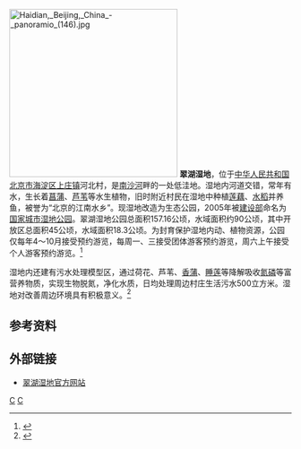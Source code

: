 {{coord|40|05|59|N|116|10|30|E|region:CN_type:waterbody|display=title}}
{{Otheruses|翠湖|other=同名或類似名的其它條目描述}}
[[File:Haidian,_Beijing,_China_-_panoramio_(146).jpg|300px]]
'''翠湖湿地'''，位于[[中华人民共和国|中华人民共和国]][[北京市|北京市]][[海淀区|海淀区]][[上庄地区|上庄镇]]河北村，是[[南沙河_(温榆河)|南沙河]]畔的一处低洼地。湿地内河道交错，常年有水，生长着[[菖蒲|菖蒲]]、[[芦苇|芦苇]]等水生植物，旧时附近村民在湿地中种植[[莲藕|莲藕]]、[[水稻|水稻]]并养鱼，被誉为“北京的江南水乡”。现湿地改造为生态公园，2005年被[[建设部|建设部]]命名为[[中华人民共和国国家城市湿地公园列表|国家城市湿地公园]]。翠湖湿地公园总面积157.16公顷，水域面积约90公顷，其中开放区总面积45公顷，水域面积18.3公顷。为封育保护湿地内动、植物资源，公园仅每年4～10月接受预约游览，每周一、三接受团体游客预约游览，周六上午接受个人游客预约游览。<ref>{{cite web |title=游客服务中心 > 常见问题 |url=http://www.bjhd.gov.cn/chsd/ykfwzx/cjwt/ |website=翠湖湿地 |accessdate=2020-08-05}}</ref>

湿地内还建有污水处理模型区，通过荷花、芦苇、[[香蒲|香蒲]]、[[睡莲|睡莲]]等降解吸收[[氮|氮]][[磷|磷]]等富营养物质，实现生物脱氮，净化水质，日均处理周边村庄生活污水500立方米。湿地对改善周边环境具有积极意义。<ref name="中国河湖大典">{{cite book zh |author=《[[中国河湖大典|中国河湖大典]]》编纂委员会 |title=《中国河湖大典·海河卷》 |format=M |edition=1 |location=北京 |publisher=中国水利水电出版社 |date=2013年1月 |pages=35页 |id= ISBN 978-7-5170-0563-6}}</ref>

==参考资料==
{{reflist}}
==外部链接==
*[http://www.bjhd.gov.cn/chsd/ 翠湖湿地官方网站]

[[Category:海淀区|C]]
[[Category:北京市地理|C]]
{{geo-stub}}
